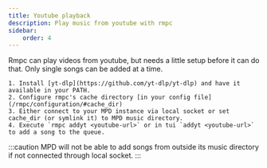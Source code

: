 ```yaml
---
title: Youtube playback
description: Play music from youtube with rmpc
sidebar:
    order: 4
---
```



Rmpc can play videos from youtube, but needs a little setup before it can do that. Only single songs can be added at a time.

<Steps>

    1. Install [yt-dlp](https://github.com/yt-dlp/yt-dlp) and have it available in your PATH.
    2. Configure rmpc's cache directory [in your config file](/rmpc/configuration/#cache_dir)
    3. Either connect to your MPD instance via local socket or set cache_dir (or symlink it) to MPD music directory.
    4. Execute `rmpc addyt <youtube-url>` or in tui `addyt <youtube-url>` to add a song to the queue.

</Steps>

:::caution
MPD will not be able to add songs from outside its music directory if not connected through local socket.
:::
